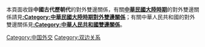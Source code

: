 本頁面收錄'''中國古代歷朝代'''的對外雙邊關係，有關'''[[中華民國大陸時期|中華民國大陸時期]]'''的對外雙邊關係請見'''[[:Category:中華民國大陸時期對外雙邊關係|:Category:中華民國大陸時期對外雙邊關係]]'''；有關中華人民共和國的對外雙邊關係見'''[[:Category:中華人民共和國雙邊關係|:Category:中華人民共和國雙邊關係]]'''。

[[Category:中国外交|Category:中国外交]]
[[Category:双边关系|Category:双边关系]]